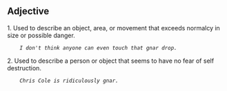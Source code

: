 == Adjective ==

1. Used to describe an object, area, or movement that exceeds normalcy in size or possible danger.
     ''I don't think anyone can even touch that gnar drop.''
2. Used to describe a person or object that seems to have no fear of self destruction.
     ''Chris Cole is ridiculously gnar.''
